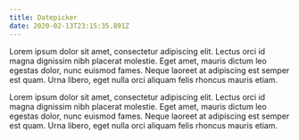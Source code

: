 ```yaml
---
title: Datepicker
date: 2020-02-13T23:15:35.891Z
---
```

Lorem ipsum dolor sit amet, consectetur adipiscing elit. Lectus orci id magna dignissim nibh placerat molestie. Eget amet, mauris dictum leo egestas dolor, nunc euismod fames. Neque laoreet at adipiscing est semper est quam. Urna libero, eget nulla orci aliquam felis rhoncus mauris etiam.

Lorem ipsum dolor sit amet, consectetur adipiscing elit. Lectus orci id magna dignissim nibh placerat molestie. Eget amet, mauris dictum leo egestas dolor, nunc euismod fames. Neque laoreet at adipiscing est semper est quam. Urna libero, eget nulla orci aliquam felis rhoncus mauris etiam.
